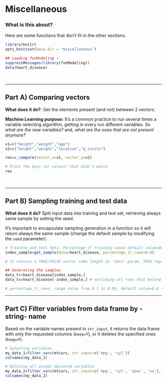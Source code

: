 Miscellaneous
====

### What is this about?

Here are some functions that don't fit in the other sections.


```r
library(knitr)
opts_knit$set(base.dir = "miscellaneous")
```

```r
## Loading funModeling !
suppressMessages(library(funModeling))
data(heart_disease)
```


<br>

-----------------------

## Part A) Comparing vectors

**What does it do?**: Get the elements present (and not) between 2 vectors.

**Machine Learning purpose:** It's a common practice to run several times a variable selecting algorithm, getting in every run different variables. _So what are the new variables?_ and, _what are the ones that are not present anymore?_

```r
v1=c("height","weight","age")
v2=c("height","weight","location","q_visits")

res=v_compare(vector_x=v1, vector_y=v2)

# Print the keys (or values) that didn't match
res
```

<br>

-----------------------

## Part B) Sampling training and test data

**What does it do?** Split input data into training and test set, retrieving always same sample by setting the seed.

It's important to encapsulate sampling generation in a function so it will return always the same sample (change the default sample by modifying the `seed` parameter).

```r
# Training and test data. Percentage of training cases default value=80%.
index_sample=get_sample(data=heart_disease, percentage_tr_rows=0.8)

# It returns a TRUE/FALSE vector same length as 'data' param. TRUE represents that that particular will be hold for training data

## Generating the samples
data_tr=heart_disease[index_sample,]
data_ts=heart_disease[-index_sample,] # excluding all rows that belong to training

# percentage_tr_rows: range value from 0.1 to 0.99, default value=0.8 (80 percent of training data)

```

-----------------------

## Part C) Filter variables from data frame by -string- name

Based on the variable names present in `str_input`, it returns the data frame with only the requested columns (`keep=T`), or it deletes the specified ones (`keep=F`).

```r
# Selecting variables
my_data_1=filter_vars(mtcars, str_input=c('mpg', 'cyl'))
colnames(my_data_1)

# Deleting all except desiered variables
my_data_2=filter_vars(mtcars, str_input=c('mpg', 'cyl', 'qsec', 'vs'), keep=FALSE)
colnames(my_data_2)
```
